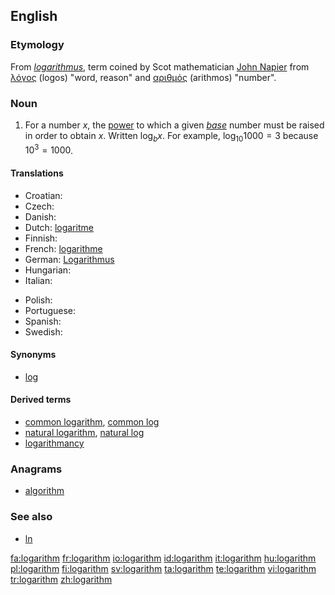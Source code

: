 {{wikipedia}}
==English==

===Etymology===
From {{NL.}} ''[[logarithmus]]'', term coined by Scot mathematician [[w:John Napier|John Napier]] from {{etyl|el}} [[λόγος]] (logos) "word, reason" and [[αριθμός]] (arithmos) "number".

===Noun===
{{en-noun}}

# {{mathematics}} For a number <math>x</math>, the [[power]] to which a given ''[[base]]'' number must be raised in order to obtain <math>x</math>.  Written <math>\log_b x</math>.  For example, <math>\log_{10} 1000 = 3</math> because <math>10^3 = 1000</math>.

====Translations====
{{top}}
* Croatian: {{t-|hr|logaritam|m}}
* Czech: {{t-|cs|logaritmus|m}}
* Danish: {{t|da|logaritme|c}}
* Dutch: [[logaritme]]
* Finnish: {{t-|fi|logaritmi}}
* French: [[logarithme]] {{m}}
* German: [[Logarithmus]] {{m}}
* Hungarian: {{t-|hu|logaritmus}}
* Italian: {{t-|it|logaritmo|m}}
{{mid}}
* Polish: {{t-|pl|logarytm|m}}
* Portuguese: {{t+|pt|logaritmo|m}}
* Spanish: {{t-|es|logaritmo|m}}
* Swedish: {{t+|sv|logaritm|c}}
{{bottom}}

====Synonyms====
* [[log]]

====Derived terms====
* [[common logarithm]], [[common log]]
* [[natural logarithm]], [[natural log]]
* [[logarithmancy]]

===Anagrams===
* [[algorithm]]

===See also===
* [[ln]]

[[fa:logarithm]]
[[fr:logarithm]]
[[io:logarithm]]
[[id:logarithm]]
[[it:logarithm]]
[[hu:logarithm]]
[[pl:logarithm]]
[[fi:logarithm]]
[[sv:logarithm]]
[[ta:logarithm]]
[[te:logarithm]]
[[vi:logarithm]]
[[tr:logarithm]]
[[zh:logarithm]]